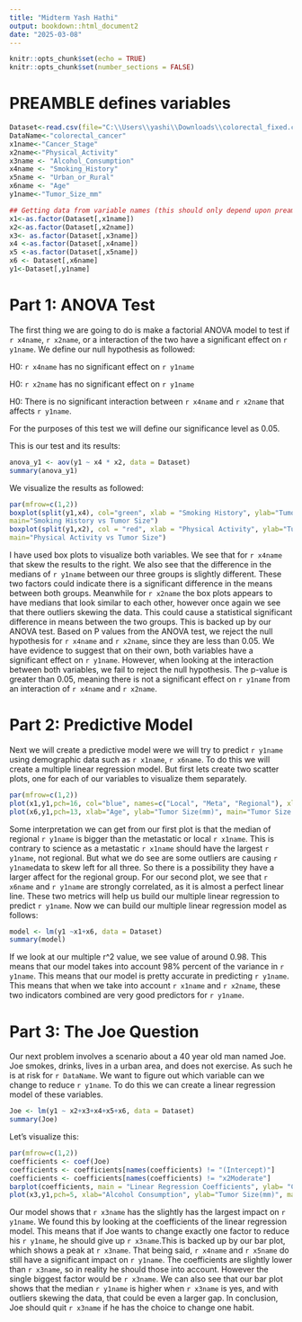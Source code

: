 ---
title: "Midterm Yash Hathi"
output: bookdown::html_document2
date: "2025-03-08"
---

```{r setup, include=FALSE}
knitr::opts_chunk$set(echo = TRUE)
knitr::opts_chunk$set(number_sections = FALSE)
```

# PREAMBLE defines variables {-}
```{r abc}
Dataset<-read.csv(file="C:\\Users\\yashi\\Downloads\\colorectal_fixed.csv")
DataName<-"colorectal_cancer"
x1name<-"Cancer_Stage"
x2name<-"Physical_Activity"
x3name <- "Alcohol_Consumption"
x4name <- "Smoking_History"
x5name <- "Urban_or_Rural"
x6name <- "Age"
y1name<-"Tumor_Size_mm"
```


```{r}
## Getting data from variable names (this should only depend upon preamble)
x1<-as.factor(Dataset[,x1name])
x2<-as.factor(Dataset[,x2name])
x3<- as.factor(Dataset[,x3name])
x4 <-as.factor(Dataset[,x4name])
x5 <-as.factor(Dataset[,x5name])
x6 <- Dataset[,x6name]
y1<-Dataset[,y1name]
```

# Part 1: ANOVA Test {-}
The first thing we are going to do is make a factorial ANOVA model to test if `r x4name`, `r x2name`, or a interaction of the two have a significant effect on `r y1name`. We define our null hypothesis as followed:

H0: `r x4name` has no significant effect on `r y1name`

H0: `r x2name` has no significant effect on `r y1name`

H0: There is no significant interaction between `r x4name` and `r x2name` that affects `r y1name`.

For the purposes of this test we will define our significance level as 0.05.

This is our test and its results:
```{r}
anova_y1 <- aov(y1 ~ x4 * x2, data = Dataset)
summary(anova_y1)
```
We visualize the results as followed:
```{r tmpSecLabl,fig.cap="Left: Boxplot comparing Tumor Size and Smoking History, Right: Scatterplot comparing Tumor Size and Age"}
par(mfrow=c(1,2))
boxplot(split(y1,x4), col="green", xlab = "Smoking History", ylab="Tumor Size(mm)", 
main="Smoking History vs Tumor Size")
boxplot(split(y1,x2), col = "red", xlab = "Physical Activity", ylab="Tumor Size(mm)",
main="Physical Activity vs Tumor Size")
```

I have used box plots to visualize both variables. We see that for `r x4name` that skew the results to the right. We also see that the difference in the medians of `r y1name` between our three groups is slightly different. These two factors could indicate there is a significant difference in the means between both groups.  Meanwhile for `r x2name` the box plots appears to have medians that look similar to each other, however once again we see that there outliers skewing the data. This could cause a statistical significant difference in means between the two groups. This is backed up by our ANOVA test. Based on P values from the ANOVA test, we reject the null hypothesis for `r x4name` and `r x2name`, since they are less than 0.05. We have evidence to suggest that on their own, both variables have a significant effect on `r y1name`. However, when looking at the interaction between both variables, we fail to reject the null hypothesis. The p-value is greater than 0.05, meaning there is not a significant effect on `r y1name` from an interaction of `r x4name` and `r x2name`.

# Part 2: Predictive Model {-}
Next we will create a predictive model were we will try to predict `r y1name`
using demographic data such as `r x1name`, `r x6name`. To do this we will create a multiple linear regression model. But first lets create two scatter plots, one for each of our variables to visualize them separately. 

```{r tmpSecLabl2,fig.cap="Left: Boxplot comparing Tumor Size and Cancer Stage, Right: Scatterplot comparing Tumor Size and Age"}
par(mfrow=c(1,2))
plot(x1,y1,pch=16, col="blue", names=c("Local", "Meta", "Regional"), xlab="Cancer Stage", ylab="Tumor Size(mm)", main="Tumor Size vs Cancer Stage")
plot(x6,y1,pch=13, xlab="Age", ylab="Tumor Size(mm)", main="Tumor Size vs Age", col="orange")
```

Some interpretation we can get from our first plot is that the median of regional `r y1name` is bigger than the metastatic or local `r x1name`. This is contrary to science as a metastatic `r x1name` should have the largest `r y1name`, not regional. But what we do see are some outliers are causing `r y1name`data to skew left for all three. So there is a possibility they have a larger affect for the regional group. For our second plot, we see that `r x6name` and `r y1name` are strongly correlated, as it is almost a perfect linear line. These two metrics will help us build our multiple linear regression to predict `r y1name`. 
Now we can build our multiple linear regression model as follows:
```{r}
model <- lm(y1 ~x1+x6, data = Dataset)
summary(model)
```

If we look at our multiple r^2 value, we see value of around 0.98. This means that our model takes into account 98% percent of the variance in `r y1name`. This means that our model is pretty accurate in predicting `r y1name`. This means that when we take into account `r x1name` and `r x2name`, these two indicators combined are very good predictors for `r y1name`. 

# Part 3: The Joe Question {-}
Our next problem involves a scenario about a 40 year old man named Joe. Joe smokes, drinks, lives in a urban area, and does not exercise. As such he is at risk for `r DataName`. We want to figure out which variable can we change to reduce `r y1name`. To do this we can create a linear regression model of these variables. 
```{r}
Joe <- lm(y1 ~ x2+x3+x4+x5+x6, data = Dataset)
summary(Joe)
```
Let's visualize this: 
```{r tmpSecLabl3, fig.cap="Right: Barplot of Linear Regression Coefficients of each factor for Low Physical Activity, Alchol Consumption, Smoking, Urban living, and Age, Right: Boxplot of Alcohol Consumption vs Tumor Size"}
par(mfrow=c(1,2))
coefficients <- coef(Joe)
coefficients <- coefficients[names(coefficients) != "(Intercept)"]
coefficients <- coefficients[names(coefficients) != "x2Moderate"]
barplot(coefficients, main = "Linear Regression Coefficients", ylab= "Coefficient Estimate", las=2, ylim=c(min(coefficients), max(coefficients)), col="purple", names=c("PA-Low", "Alcohol", "Smoking", "Urban", "Age"))
plot(x3,y1,pch=5, xlab="Alcohol Consumption", ylab="Tumor Size(mm)", main="Tumor Size vs Age", col="orange")
```

Our model shows that `r x3name` has the slightly has the largest impact on `r y1name`. We found this by looking at the coefficients of the linear regression model. This means that if Joe wants to change exactly one factor to reduce his `r y1name`, he should give up `r x3name`.This is backed up by our bar plot, which shows a peak at `r x3name`. That being said, `r x4name` and `r x5name` do still have a significant impact on `r y1name`. The coefficients are slightly lower than `r x3name`, so in reality he should those into account. However the single biggest factor would be `r x3name`. We can also see that our bar plot shows that the median `r y1name` is higher when `r x3name` is yes, and with outliers skewing the data, that could be even a larger gap. In conclusion, Joe should quit `r x3name` if he has the choice to change one habit. 
